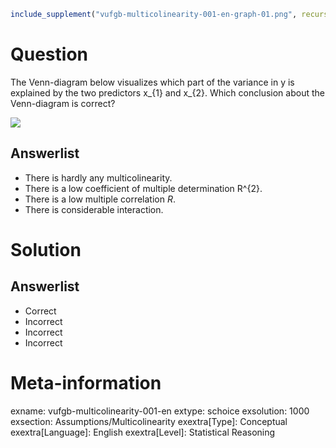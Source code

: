```r
include_supplement("vufgb-multicolinearity-001-en-graph-01.png", recursive = TRUE)
```
Question
========
  
The Venn-diagram below visualizes which part of the variance in y is explained by the two predictors x_{1} and x_{2}. Which conclusion about the Venn-diagram is correct?

![](vufgb-multicolinearity-001-en-graph-01.png)
  
Answerlist
----------
* There is hardly any multicolinearity.
* There is a low coefficient of multiple determination R^{2}.
* There is a low multiple correlation *R*.
* There is considerable interaction.

Solution
========

Answerlist
----------
* Correct
* Incorrect
* Incorrect
* Incorrect

Meta-information
================
exname: vufgb-multicolinearity-001-en
extype: schoice
exsolution: 1000
exsection: Assumptions/Multicolinearity
exextra[Type]: Conceptual
exextra[Language]: English
exextra[Level]: Statistical Reasoning
